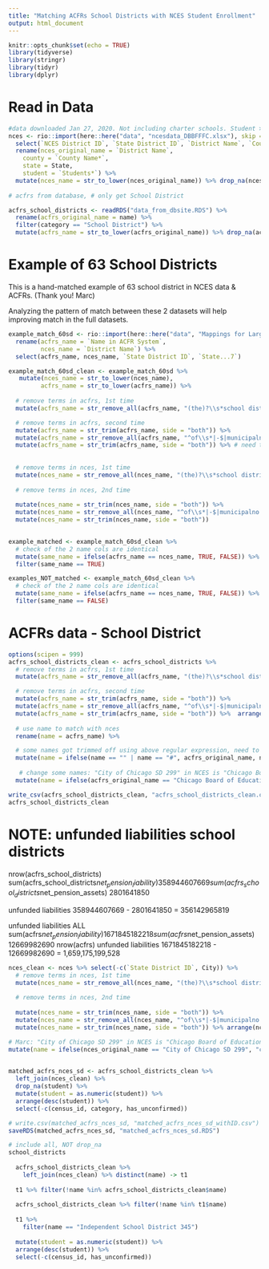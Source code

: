```yaml
---
title: "Matching ACFRs School Districts with NCES Student Enrollment"
output: html_document
---
```


```r
knitr::opts_chunk$set(echo = TRUE)
library(tidyverse)
library(stringr)
library(tidyr)
library(dplyr)

```

# Read in Data 


```r
#data downloaded Jan 27, 2020. Not including charter schools. Student > 1. 
nces <- rio::import(here::here("data", "ncesdata_DBBFFFC.xlsx"), skip = 14) %>% 
  select(`NCES District ID`, `State District ID`, `District Name`, `County Name*`, City, State, `Students*`) %>% 
  rename(nces_original_name = `District Name`,
    county = `County Name*`, 
    state = State, 
    student = `Students*`) %>% 
  mutate(nces_name = str_to_lower(nces_original_name)) %>% drop_na(nces_name)
  
# acfrs from database, # only get School District

acfrs_school_districts <- readRDS("data_from_dbsite.RDS") %>% 
  rename(acfrs_original_name = name) %>% 
  filter(category == "School District") %>% 
  mutate(acfrs_name = str_to_lower(acfrs_original_name)) %>% drop_na(acfrs_name) 

```

# Example of 63 School Districts

This is a hand-matched example of 63 school district in NCES data & ACFRs. (Thank you! Marc)

Analyzing the pattern of match between these 2 datasets will help improving match in the full datasets. 

```r
example_match_60sd <- rio::import(here::here("data", "Mappings for Largest School Districts (2).xlsx")) %>% 
  rename(acfrs_name = `Name in ACFR System`, 
         nces_name = `District Name`) %>% 
  select(acfrs_name, nces_name, `State District ID`, `State...7`) 

example_match_60sd_clean <- example_match_60sd %>% 
   mutate(nces_name = str_to_lower(nces_name),
         acfrs_name = str_to_lower(acfrs_name)) %>% 
  
  # remove terms in acfrs, 1st time
  mutate(acfrs_name = str_remove_all(acfrs_name, "(the)?\\s*school district\\s*(of)?|county|independent school district|district school board|\\s*board of education\\s* (of the)?|public schools|the school board of|board of education|public school system")) %>% 

  # remove terms in acfrs, second time
  mutate(acfrs_name = str_trim(acfrs_name, side = "both")) %>% 
  mutate(acfrs_name = str_remove_all(acfrs_name, "^of\\s*|-$|municipalno.*|\\.|'s|’s|[0-9]*$")) %>% 
  mutate(acfrs_name = str_trim(acfrs_name, side = "both")) %>% # need to repeat b/c after removing words, space remains
  
  
  # remove terms in nces, 1st time
  mutate(nces_name = str_remove_all(nces_name, "(the)?\\s*school district\\s*(of)?|independent school district|district( school board)?|board of education|isd|public schools|schools|(co)? pblc schs|county|(city )?sd")) %>% 
  
  # remove terms in nces, 2nd time
  
  mutate(nces_name = str_trim(nces_name, side = "both")) %>% 
  mutate(nces_name = str_remove_all(nces_name, "^of\\s*|-$|municipalno.*|\\.|'s|’s|[0-9]*$")) %>% 
  mutate(nces_name = str_trim(nces_name, side = "both")) 
  

example_matched <- example_match_60sd_clean %>% 
  # check of the 2 name cols are identical
  mutate(same_name = ifelse(acfrs_name == nces_name, TRUE, FALSE)) %>% 
  filter(same_name == TRUE)

examples_NOT_matched <- example_match_60sd_clean %>% 
  # check of the 2 name cols are identical
  mutate(same_name = ifelse(acfrs_name == nces_name, TRUE, FALSE)) %>% 
  filter(same_name == FALSE)

```


# ACFRs data - School District

```r
options(scipen = 999)
acfrs_school_districts_clean <- acfrs_school_districts %>% 
  # remove terms in acfrs, 1st time
  mutate(acfrs_name = str_remove_all(acfrs_name, "(the)?\\s*school district\\s*(of)?|county|independent school district|district school board|\\s*board of education\\s* (of the)?|public schools|the school board of|board of education|public school system")) %>% 

  # remove terms in acfrs, second time
  mutate(acfrs_name = str_trim(acfrs_name, side = "both")) %>% 
  mutate(acfrs_name = str_remove_all(acfrs_name, "^of\\s*|-$|municipalno.*|\\.|'s|’s|[0-9]*$")) %>% 
  mutate(acfrs_name = str_trim(acfrs_name, side = "both")) %>%  arrange(acfrs_name) %>% 
  
  # use name to match with nces
  rename(name = acfrs_name) %>% 

  # some names got trimmed off using above regular expression, need to add back here. 
  mutate(name = ifelse(name == "" | name == "#", acfrs_original_name, name)) %>% 
  
   # change some names: "City of Chicago SD 299" in NCES is "Chicago Board of Education" in Acfrs 
  mutate(name = ifelse(acfrs_original_name == "Chicago Board of Education", "chicago board of education", name)) 

write_csv(acfrs_school_districts_clean, "acfrs_school_districts_clean.csv")
acfrs_school_districts_clean
```


# NOTE: unfunded liabilities school districts
nrow(acfrs_school_districts)
sum(acfrs_school_districts$net_pension_liability) 358944607669
sum(acfrs_school_districts$net_pension_assets) 2801641850

unfunded liabilities
358944607669 - 2801641850 = 356142965819

 unfunded liabilities ALL
sum(acfrs$net_pension_liability) 1671845182218
sum(acfrs$net_pension_assets) 12669982690
nrow(acfrs)
unfunded liabilities
1671845182218 - 12669982690 = 1,659,175,199,528

```r
nces_clean <- nces %>% select(-c(`State District ID`, City)) %>% 
  # remove terms in nces, 1st time
  mutate(nces_name = str_remove_all(nces_name, "(the)?\\s*school district\\s*(of)?|independent school district|district( school board)?|board of education|isd|public schools|schools|(co)? pblc schs|county|(city )?sd")) %>% 
  
  # remove terms in nces, 2nd time
  
  mutate(nces_name = str_trim(nces_name, side = "both")) %>% 
  mutate(nces_name = str_remove_all(nces_name, "^of\\s*|-$|municipalno.*|\\.|'s|’s|[0-9]*$")) %>% 
  mutate(nces_name = str_trim(nces_name, side = "both")) %>% arrange(nces_name) %>% slice(-c(1:1)) %>% rename(name = nces_name) %>% 

# Marc: "City of Chicago SD 299" in NCES is "Chicago Board of Education" in Acfrs 
mutate(name = ifelse(nces_original_name == "City of Chicago SD 299", "chicago board of education", name))
  
```

```r

matched_acfrs_nces_sd <- acfrs_school_districts_clean %>% 
  left_join(nces_clean) %>% 
  drop_na(student) %>%
  mutate(student = as.numeric(student)) %>% 
  arrange(desc(student)) %>% 
  select(-c(census_id, category, has_unconfirmed)) 

# write.csv(matched_acfrs_nces_sd, "matched_acfrs_nces_sd_withID.csv")
saveRDS(matched_acfrs_nces_sd, "matched_acfrs_nces_sd.RDS")

# include all, NOT drop_na
school_districts 
  
  acfrs_school_districts_clean %>% 
    left_join(nces_clean) %>% distinct(name) -> t1
  
  t1 %>% filter(!name %in% acfrs_school_districts_clean$name)
  
  acfrs_school_districts_clean %>% filter(!name %in% t1$name)
  
  t1 %>% 
    filter(name == "Independent School District 345")
  
  mutate(student = as.numeric(student)) %>% 
  arrange(desc(student)) %>% 
  select(-c(census_id, has_unconfirmed)) 

```




